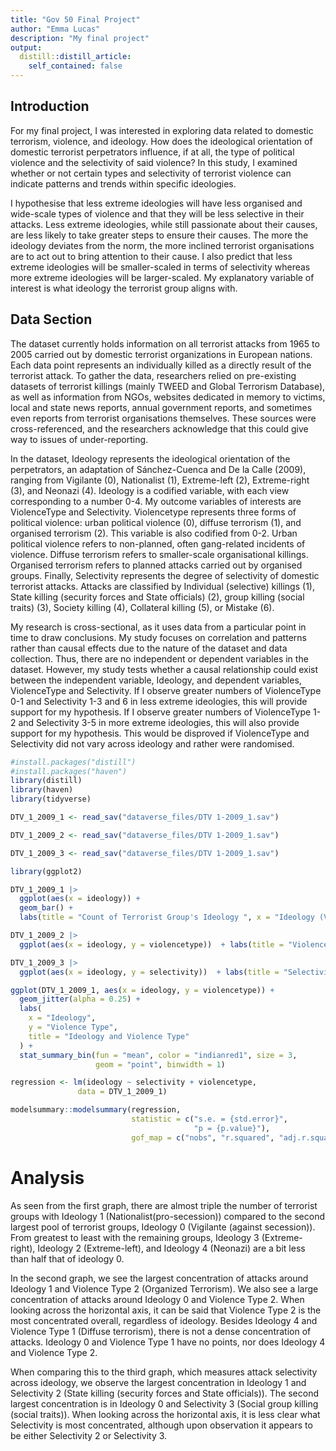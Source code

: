 ```yaml
---
title: "Gov 50 Final Project"
author: "Emma Lucas"
description: "My final project"
output:
  distill::distill_article:
    self_contained: false
---
```




## Introduction

For my final project, I was interested in exploring data related to domestic terrorism, violence, and ideology. How does the ideological orientation of domestic terrorist perpetrators influence, if at all, the type of political violence and the selectivity of said violence? In this study, I examined whether or not certain types and selectivity of terrorist violence can indicate patterns and trends within specific ideologies. 

I hypothesise that less extreme ideologies will have less organised and wide-scale types of violence and that they will be less selective in their attacks. Less extreme ideologies, while still passionate about their causes, are less likely to take greater steps to ensure their causes. The more the ideology deviates from the norm, the more inclined terrorist organisations are to act out to bring attention to their cause. I also predict that less extreme ideologies will be smaller-scaled in terms of selectivity whereas more extreme ideologies will be larger-scaled. My explanatory variable of interest is what ideology the terrorist group aligns with. 

## Data Section

The dataset currently holds information on all terrorist attacks from 1965 to 2005 carried out by domestic terrorist organizations in European nations. Each data point represents an individually killed as a directly result of the terrorist attack. To gather the data, researchers relied on pre-existing datasets of terrorist killings (mainly TWEED and Global Terrorism Database), as well as information from NGOs, websites dedicated in memory to victims, local and state news reports, annual government reports, and sometimes even reports from terrorist organisations themselves. These sources were cross-referenced, and the researchers acknowledge that this could give way to issues of under-reporting.

In the dataset, Ideology represents the ideological orientation of the perpetrators, an adaptation of Sánchez-Cuenca and De la Calle (2009), ranging from Vigilante (0), Nationalist (1), Extreme-left (2), Extreme-right (3), and Neonazi (4). Ideology is a codified variable, with each view corresponding to a number 0-4. My outcome variables of interests are ViolenceType and Selectivity. Violencetype represents three forms of political violence: urban political violence (0), diffuse terrorism (1), and organised terrorism (2). This variable is also codified from 0-2. Urban political violence refers to non-planned, often gang-related incidents of violence. Diffuse terrorism refers to smaller-scale organisational killings. Organised terrorism refers to planned attacks carried out by organised groups. Finally, Selectivity represents the degree of selectivity of domestic terrorist attacks. Attacks are classified by Individual (selective) killings (1), State killing (security forces and State officials) (2), group killing (social traits) (3), Society killing (4), Collateral killing (5), or Mistake (6). 

My research is cross-sectional, as it uses data from a particular point in time to draw conclusions. My study focuses on correlation and patterns rather than causal effects due to the nature of the dataset and data collection. Thus, there are no independent or dependent variables in the dataset. However, my study tests whether a causal relationship could exist between the independent variable, Ideology, and dependent variables, ViolenceType and Selectivity. If I observe greater numbers of ViolenceType 0-1 and Selectivity 1-3 and 6 in less extreme ideologies, this will provide support for my hypothesis. If I observe greater numbers of ViolenceType 1-2 and Selectivity 3-5 in more extreme ideologies, this will also provide support for my hypothesis. This would be disproved if ViolenceType and Selectivity did not vary across ideology and rather were randomised.

```r

#install.packages("distill")
#install.packages("haven")
library(distill)
library(haven)
library(tidyverse)

DTV_1_2009_1 <- read_sav("dataverse_files/DTV 1-2009_1.sav")

DTV_1_2009_2 <- read_sav("dataverse_files/DTV 1-2009_1.sav")

DTV_1_2009_3 <- read_sav("dataverse_files/DTV 1-2009_1.sav")

library(ggplot2)

DTV_1_2009_1 |>
  ggplot(aes(x = ideology)) +
  geom_bar() +
  labs(title = "Count of Terrorist Group's Ideology ", x = "Ideology (Vigilante, 0, to Neonazi, 4)", y = "Count")

DTV_1_2009_2 |>
  ggplot(aes(x = ideology, y = violencetype))  + labs(title = "Violence Types Across Ideology", x = "Ideology (Vigilante, 0, to Neonazi, 4)", y = "Violence Type") + geom_jitter(alpha = 0.25)

DTV_1_2009_3 |>
  ggplot(aes(x = ideology, y = selectivity))  + labs(title = "Selectivity Across Ideology", x = "Ideology (Vigilante, 0, to Neonazi, 4)", y = "Selectivity") + geom_jitter(alpha = 0.25)

```

```r

ggplot(DTV_1_2009_1, aes(x = ideology, y = violencetype)) +
  geom_jitter(alpha = 0.25) +
  labs(
    x = "Ideology",
    y = "Violence Type",
    title = "Ideology and Violence Type"
  ) +
  stat_summary_bin(fun = "mean", color = "indianred1", size = 3,
                   geom = "point", binwidth = 1)

```


```r

regression <- lm(ideology ~ selectivity + violencetype,
               data = DTV_1_2009_1)

modelsummary::modelsummary(regression,
                           statistic = c("s.e. = {std.error}",
                                         "p = {p.value}"),
                           gof_map = c("nobs", "r.squared", "adj.r.squared"))

```


# Analysis

As seen from the first graph, there are almost triple the number of terrorist groups with Ideology 1 (Nationalist(pro-secession)) compared to the second largest pool of terrorist groups, Ideology 0 (Vigilante (against secession)). From greatest to least with the remaining groups, Ideology 3 (Extreme-right), Ideology 2 (Extreme-left), and Ideology 4 (Neonazi) are a bit less than half that of ideology 0.

In the second graph, we see the largest concentration of attacks around Ideology 1 and Violence Type 2 (Organized Terrorism). We also see a large concentration of attacks around Ideology 0 and Violence Type 2. When looking across the horizontal axis, it can be said that Violence Type 2 is the most concentrated overall, regardless of ideology. Besides Ideology 4 and Violence Type 1 (Diffuse terrorism), there is not a dense concentration of attacks. Ideology 0 and Violence Type 1 have no points, nor does Ideology 4 and Violence Type 2.

When comparing this to the third graph, which measures attack selectivity across ideology, we observe the largest concentration in Ideology 1 and Selectivity 2 (State killing (security forces and State officials)). The second largest concentration is in Ideology 0 and Selectivity 3 (Social group killing (social traits)). When looking across the horizontal axis, it is less clear what Selectivity is most concentrated, although upon observation it appears to be either Selectivity 2 or Selectivity 3. 
